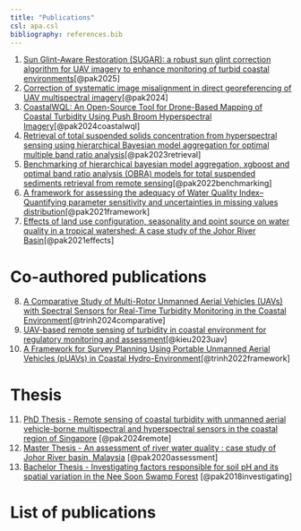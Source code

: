 ```yaml
---
title: "Publications"
csl: apa.csl
bibliography: references.bib
---
```

(@)   [Sun Glint-Aware Restoration (SUGAR): a robust sun glint correction algorithm for UAV imagery to enhance monitoring of turbid coastal environments](https://link.springer.com/article/10.1007/s10661-025-13702-6)[@pak2025]
(@)   [Correction of systematic image misalignment in direct georeferencing of UAV multispectral imagery](https://www.tandfonline.com/doi/abs/10.1080/01431161.2024.2440944)[@pak2024]
(@)   [CoastalWQL: An Open-Source Tool for Drone-Based Mapping of Coastal Turbidity Using Push Broom Hyperspectral Imagery](https://www.mdpi.com/2072-4292/16/4/708)[@pak2024coastalwql]
(@)   [Retrieval of total suspended solids concentration from hyperspectral sensing using hierarchical Bayesian model aggregation for optimal multiple band ratio analysis](https://www.sciencedirect.com/science/article/abs/pii/S1570644322000612)[@pak2023retrieval]
(@)   [Benchmarking of hierarchical bayesian model aggregation, xgboost and optimal band ratio analysis (OBRA) models for total suspended sediments retrieval from remote sensing](https://dr.ntu.edu.sg/handle/10356/156772)[@pak2022benchmarking]
(@)   [A framework for assessing the adequacy of Water Quality Index–Quantifying parameter sensitivity and uncertainties in missing values distribution](https://www.sciencedirect.com/science/article/abs/pii/S004896972035511X)[@pak2021framework]
(@)   [Effects of land use configuration, seasonality and point source on water quality in a tropical watershed: A case study of the Johor River Basin](https://www.sciencedirect.com/science/article/abs/pii/S0048969721017290)[@pak2021effects]

# Co-authored publications

(@)   [A Comparative Study of Multi-Rotor Unmanned Aerial Vehicles (UAVs) with Spectral Sensors for Real-Time Turbidity Monitoring in the Coastal Environment](https://www.mdpi.com/2504-446X/8/2/52)[@trinh2024comparative]
(@)   [UAV-based remote sensing of turbidity in coastal environment for regulatory monitoring and assessment](https://www.sciencedirect.com/science/article/abs/pii/S0025326X23009165)[@kieu2023uav]
(@)   [A Framework for Survey Planning Using Portable Unmanned Aerial Vehicles (pUAVs) in Coastal Hydro-Environment](https://www.mdpi.com/2072-4292/14/9/2283)[@trinh2022framework]


# Thesis

(@)   [PhD Thesis - Remote sensing of coastal turbidity with unmanned aerial vehicle-borne multispectral and hyperspectral sensors in the coastal region of Singapore](https://dr.ntu.edu.sg/handle/10356/180742) [@pak2024remote]
(@)   [Master Thesis - An assessment of river water quality : case study of Johor River basin, Malaysia](https://dr.ntu.edu.sg/handle/10356/145107) [@pak2020assessment]
(@)   [Bachelor Thesis - Investigating factors responsible for soil pH and its spatial variation in the Nee Soon Swamp Forest](https://scholarbank.nus.edu.sg/handle/10635/144162) [@pak2018investigating]


# List of publications

::: {#refs}
:::
